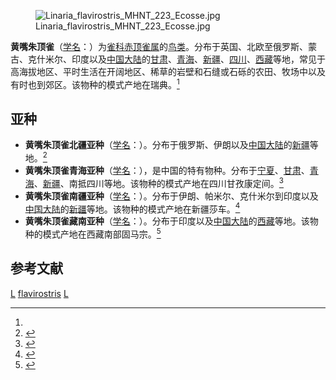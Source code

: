 {{Speciesbox 
| genus = Linaria (bird)
| species = flavirostris
| status = LC
| status_system = IUCN3.1
| status_ref = <ref>{{cite iucn|url=https://www.iucnredlist.org/details/22720438/0 |title=''Carduelis flavirostris'' |author=BirdLife International |author-link=BirdLife International |year=2012 |access-date=26 November 2013|ref=harv}}</ref>
| image = Carduelis flavirostris.jpg
| binomial_authority = ([[卡尔·林奈|Linnaeus]], 1758)<ref name='id4132'>{{cite web| url =http://www.bioinfo.cn/db05/BjdwSpecies.php?action=view&id=4132| title =黄嘴朱顶雀| work =《中国动物物种编目数据库》| publisher =中国科学院微生物研究所| author =中国科学院动物研究所| accessdate =2009-04-04| deadurl =yes| archiveurl =https://web.archive.org/web/20160305085220/http://www.bioinfo.cn/db05/BjdwSpecies.php?action=view&id=4132| archivedate =2016-03-05}}</ref>
}}
[[File:Linaria_flavirostris_MHNT_223_Ecosse.jpg|thumb]]

'''黄嘴朱顶雀'''（[[学名|学名]]：{{lang|la|''Linaria flavirostris''}}）为[[雀科|雀科]][[赤顶雀属|赤顶雀属]]的[[鸟类|鸟类]]。分布于英国、北欧至俄罗斯、蒙古、克什米尔、印度以及[[中国大陆|中国大陆]]的[[甘肃|甘肃]]、[[青海|青海]]、[[新疆|新疆]]、[[四川|四川]]、[[西藏|西藏]]等地，常见于高海拔地区、平时生活在开阔地区、稀草的岩壁和石缝或石砾的农田、牧场中以及有时也到郊区。该物种的模式产地在瑞典。<ref name='id4132'/>

== 亚种 ==
*'''黄嘴朱顶雀北疆亚种'''（[[学名|学名]]：{{lang|la|''Linaria flavirostris korejevi''}}）。分布于俄罗斯、伊朗以及[[中国大陆|中国大陆]]的[[新疆|新疆]]等地。<ref name='id4133'>{{cite web| url =http://www.bioinfo.cn/db05/BjdwSpecies.php?action=view&id=4133| title =黄嘴朱顶雀北疆亚种| work =《中国动物物种编目数据库》| publisher =中国科学院微生物研究所| author =中国科学院动物研究所| accessdate =2009-04-04| deadurl =yes| archiveurl =https://web.archive.org/web/20160305024406/http://www.bioinfo.cn/db05/BjdwSpecies.php?action=view&id=4133| archivedate =2016-03-05}}</ref>
*'''黄嘴朱顶雀青海亚种'''（[[学名|学名]]：{{lang|la|''Linaria flavirostris miniakensis''}}），是中国的特有物种。分布于[[宁夏|宁夏]]、[[甘肃|甘肃]]、[[青海|青海]]、[[新疆|新疆]]、南抵四川等地。该物种的模式产地在四川甘孜康定间。<ref name='id4134'>{{cite web| url =http://www.bioinfo.cn/db05/BjdwSpecies.php?action=view&id=4134| title =黄嘴朱顶雀青海亚种| work =《中国动物物种编目数据库》| publisher =中国科学院微生物研究所| author =中国科学院动物研究所| accessdate =2009-04-04| deadurl =yes| archiveurl =https://web.archive.org/web/20160305032750/http://www.bioinfo.cn/db05/BjdwSpecies.php?action=view&id=4134| archivedate =2016-03-05}}</ref>
*'''黄嘴朱顶雀南疆亚种'''（[[学名|学名]]：{{lang|la|''Linaria flavirostris montanella''}}）。分布于伊朗、帕米尔、克什米尔到印度以及[[中国大陆|中国大陆]]的[[新疆|新疆]]等地。该物种的模式产地在新疆莎车。<ref name='id4135'>{{cite web| url =http://www.bioinfo.cn/db05/BjdwSpecies.php?action=view&id=4135| title =黄嘴朱顶雀南疆亚种| work =《中国动物物种编目数据库》| publisher =中国科学院微生物研究所| author =中国科学院动物研究所| accessdate =2009-04-04| deadurl =yes| archiveurl =https://web.archive.org/web/20160305051521/http://www.bioinfo.cn/db05/BjdwSpecies.php?action=view&id=4135| archivedate =2016-03-05}}</ref>
*'''黄嘴朱顶雀藏南亚种'''（[[学名|学名]]：{{lang|la|''Linaria flavirostris rufostrigata''}}）。分布于印度以及[[中国大陆|中国大陆]]的[[西藏|西藏]]等地。该物种的模式产地在西藏南部固马宗。<ref name='id4136'>{{cite web| url =http://www.bioinfo.cn/db05/BjdwSpecies.php?action=view&id=4136| title =黄嘴朱顶雀藏南亚种| work =《中国动物物种编目数据库》| publisher =中国科学院微生物研究所| author =中国科学院动物研究所| accessdate =2009-04-04| deadurl =yes| archiveurl =https://web.archive.org/web/20131203122335/http://www.bioinfo.cn/db05/BjdwSpecies.php?action=view| archivedate =2013-12-03}}</ref>

== 参考文献 ==
{{reflist}}

{{Taxonbar}}
[[Category:1758年描述的鸟类|L]]
[[Category:赤顶雀属|flavirostris]]
[[Category:卡尔·林奈命名的生物分类|L]]